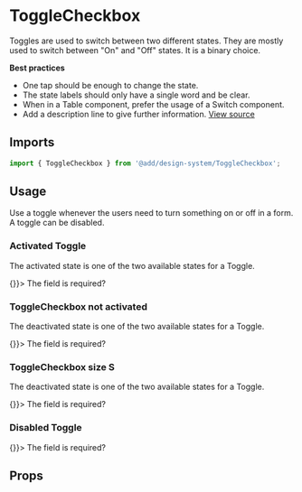 <!--- ToggleCheckbox.stories.mdx --->


<Meta title="Design System/Components/ToggleCheckbox" component={ToggleCheckbox} />

# ToggleCheckbox

Toggles are used to switch between two different states. They are mostly used to switch between "On" and "Off" states. It is a binary choice.

**Best practices**

- One tap should be enough to change the state.
- The state labels should only have a single word and be clear.
- When in a Table component, prefer the usage of a Switch component.
- Add a description line to give further information.
  [View source](https://github.com/strapi/design-system/tree/develop/packages/strapi-design-system/src/ToggleCheckbox)

## Imports

```js
import { ToggleCheckbox } from '@add/design-system/ToggleCheckbox';
```

## Usage

Use a toggle whenever the users need to turn something on or off in a form. A toggle can be disabled.

### Activated Toggle

The activated state is one of the two available states for a Toggle.

<Canvas>
  <Story name="activated">
    <ToggleCheckbox onLabel={'On'} offLabel={'Off'} checked={true} onChange={() => {}}>
      The field is required?
    </ToggleCheckbox>
  </Story>
</Canvas>

### ToggleCheckbox not activated

The deactivated state is one of the two available states for a Toggle.

<Canvas>
  <Story name="not activated">
    <ToggleCheckbox onLabel={'On'} offLabel={'Off'} checked={false} onChange={() => {}}>
      The field is required?
    </ToggleCheckbox>
  </Story>
</Canvas>

### ToggleCheckbox size S

The deactivated state is one of the two available states for a Toggle.

<Canvas>
  <Story name="size S">
    <ToggleCheckbox size="S" onLabel={'On'} offLabel={'Off'} checked={false} onChange={() => {}}>
      The field is required?
    </ToggleCheckbox>
  </Story>
</Canvas>

### Disabled Toggle

<Canvas>
  <Story name="disabled">
    <ToggleCheckbox disabled onLabel={'On'} offLabel={'Off'} checked={true} onChange={() => {}}>
      The field is required?
    </ToggleCheckbox>
  </Story>
</Canvas>

## Props

<ArgsTable of={ToggleCheckbox} />
